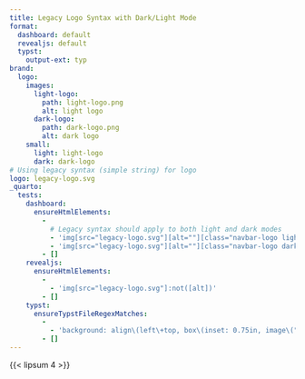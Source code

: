 ```yaml
---
title: Legacy Logo Syntax with Dark/Light Mode
format:
  dashboard: default
  revealjs: default
  typst:
    output-ext: typ
brand:
  logo:
    images:
      light-logo:
        path: light-logo.png
        alt: light logo
      dark-logo:
        path: dark-logo.png
        alt: dark logo
    small:
      light: light-logo
      dark: dark-logo
# Using legacy syntax (simple string) for logo
logo: legacy-logo.svg
_quarto:
  tests:
    dashboard:
      ensureHtmlElements:
        -
          # Legacy syntax should apply to both light and dark modes
          - 'img[src="legacy-logo.svg"][alt=""][class="navbar-logo light-content d-inline-block"]'
          - 'img[src="legacy-logo.svg"][alt=""][class="navbar-logo dark-content d-inline-block"]'
        - []
    revealjs:
      ensureHtmlElements:
        -
          - 'img[src="legacy-logo.svg"]:not([alt])'
        - []
    typst:
      ensureTypstFileRegexMatches:
        -
          - 'background: align\(left\+top, box\(inset: 0.75in, image\("legacy-logo.svg", width: 1\.5in\)\)'
        - []
---
```


{{< lipsum 4 >}}